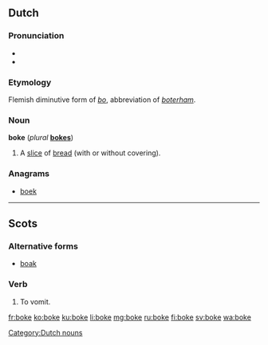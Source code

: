 {{also|Boke|böke|Böke}}
==Dutch==

===Pronunciation===
* {{IPA|/bˈoːkə/|lang=nl}}
* {{rhymes|oːkə|lang=nl}}

===Etymology===
Flemish diminutive form of ''[[bo#Dutch|bo]]'', abbreviation of ''[[boterham]]''.

===Noun===
'''boke''' {{n}} (''plural'' '''[[bokes]]''')

# {{context|Flemish|child language|lang=nl}} A [[slice]] of [[bread]] (with or without covering).

===Anagrams===
* [[boek#Dutch|boek]]

[[Category:Dutch nouns]]

----

==Scots==

===Alternative forms===
* [[boak]]

===Verb===
{{infl|sco|verb}}

# To vomit.

[[fr:boke]]
[[ko:boke]]
[[ku:boke]]
[[li:boke]]
[[mg:boke]]
[[ru:boke]]
[[fi:boke]]
[[sv:boke]]
[[wa:boke]]